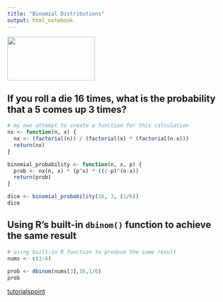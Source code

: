 ```yaml
---
title: "Binomial Distributions"
output: html_notebook
---
```


<img src="dice.png" width="200" height="100">

## If you roll a die 16 times, what is the probability that a 5 comes up 3 times?
```r
# my own attempt to create a function for this calculation
nx <- function(n, x) {
  nx <- (factorial(n)) / (factorial(x) * (factorial(n-x)))
  return(nx)
}

binomial_probability <- function(n, x, p) {
  prob <- nx(n, x) * (p^x) * ((1-p)^(n-x))
  return(prob)
}

dice <- binomial_probability(16, 3, (1/6))
dice
```
## Using R's built-in `dbinom()` function to achieve the same result 

```r
# using built-in R function to produce the same result
nums <- c(1:6)
 
prob <- dbinom(nums[3],16,1/6)
prob
```
[tutorialspoint](https://www.tutorialspoint.com/r/r_binomial_distribution.htm)
